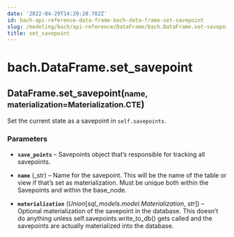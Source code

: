 ```yaml
---
date: '2022-04-29T14:20:20.782Z'
id: bach-api-reference-data-frame-bach-data-frame-set-savepoint
slug: /modeling/bach/api-reference/DataFrame/bach.DataFrame.set-savepoint/
title: set_savepoint
---
```


# bach.DataFrame.set_savepoint

<div class="method">
<h2 class="signature-class"><span class="additional-name">DataFrame.</span><span class="name">set_savepoint(</span><small class="parameter-list"><span class="parameter" id="name">name</span>, <span class="parameter" id="materialization">materialization=Materialization.CTE</span></small>)</h2>


<div class="content">

Set the current state as a savepoint in `self.savepoints`.


### Parameters

* **`save_points`** – Savepoints object that’s responsible for tracking all savepoints.

* **`name`** (_str) – Name for the savepoint. This will be the name of the table or view if that’s set as
materialization. Must be unique both within the Savepoints and within the base_node.

* **`materialization`** (_Union_[_sql_models.model.Materialization_, _str_]) – Optional materialization of the savepoint in the database. This doesn’t do
anything unless self.savepoints.write_to_db() gets called and the savepoints are actually
materialized into the database.



</div>

</div>
